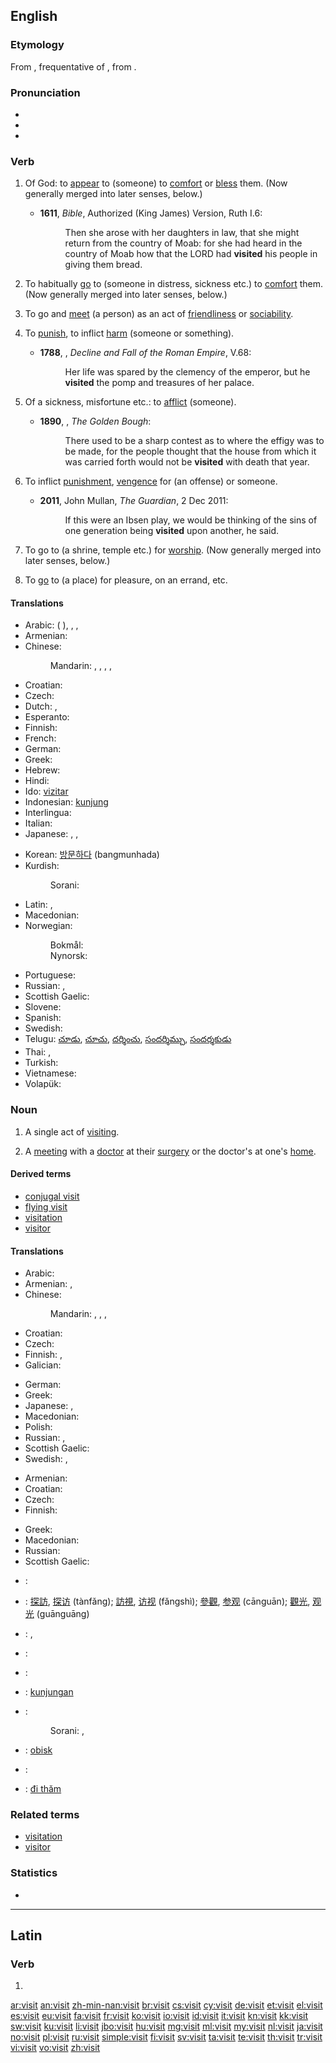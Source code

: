 {{also|visít}}
==English==

===Etymology===
From {{etyl|la|en}} {{term|visito|vīsitō|lang=la}}, frequentative of {{term|viso|vīsō|behold, survey|lang=la}}, from {{term|video|videō|see|lang=la}}.

===Pronunciation===
* {{IPA|/ˈvɪzɪt/}}
* {{audio|en-us-visit.ogg|Audio (US)}}
* {{rhymes|ɪzɪt}}

===Verb===
{{en-verb}}

# {{transitive}} Of God: to [[appear]] to (someone) to [[comfort]] or [[bless]] them. (Now generally merged into later senses, below.) {{defdate|from 13th c.}}
#* '''1611''', ''Bible'', Authorized (King James) Version, Ruth I.6:
#*: Then she arose with her daughters in law, that she might return from the country of Moab: for she had heard in the country of Moab how that the LORD had '''visited''' his people in giving them bread.
# {{transitive}} To habitually [[go]] to (someone in distress, sickness etc.) to [[comfort]] them. (Now generally merged into later senses, below.) {{defdate|from 13th c.}}
# {{transitive}} To go and [[meet]] (a person) as an act of [[friendliness]] or [[sociability]]. {{defdate|from 14th c.}}
# {{context|transitive|now|_|rare}} To [[punish]], to inflict [[harm]] {{term|upon}} (someone or something). {{defdate|from 14th c.}}
#* '''1788''', {{w|Edward Gibbon}}, ''Decline and Fall of the Roman Empire'', V.68:
#*: Her life was spared by the clemency of the emperor, but he '''visited''' the pomp and treasures of her palace.
# {{transitive}} Of a sickness, misfortune etc.: to [[afflict]] (someone). {{defdate|from 14th c.}}
#* '''1890''', {{w|James George Frazer}}, ''The Golden Bough'':
#*: There used to be a sharp contest as to where the effigy was to be made, for the people thought that the house from which it was carried forth would not be '''visited''' with death that year.
# {{context|transitive}} To inflict [[punishment]], [[vengence]] for (an offense) {{term|on}} or {{term|upon}} someone. {{defdate|from 14th c.}}
#* '''2011''', John Mullan, ''The Guardian'', 2 Dec 2011:
#*: If this were an Ibsen play, we would be thinking of the sins of one generation being '''visited''' upon another, he said.
# {{transitive}} To go to (a shrine, temple etc.) for [[worship]]. (Now generally merged into later senses, below.) {{defdate|from 14th c.}}
# {{transitive}} To [[go]] to (a place) for pleasure, on an errand, etc. {{defdate|from 15th c.}}

====Translations====
{{trans-top|to go and meet (someone)}}
* Arabic: {{t-|ar|زار|tr=zaara}} ({{qualifier|present tense}} {{t-|ar|يزور|tr=yazūru}}),  {{t-|ar|اعتمر|tr=i`tamara}},  {{t-|ar|وفد|tr=wafada}},  {{t-|ar|التم|alt=الْتم|tr=iltamma}}
* Armenian: {{t+|hy|այցելել|tr=ayc'elel}}
* Chinese:
*: Mandarin: {{t-|cmn|訪問|sc=Hani}},  {{t-|cmn|访问|tr=fǎngwèn|sc=Hani}},  {{t|cmn|看望|tr=kànwàng|sc=Hani}},  {{t-|cmn|參觀|sc=Hani}},  {{t-|cmn|参观|tr=cānguān|sc=Hani}}
* Croatian: {{t-|hr|posjetiti|alt=pòsjetiti}}
* Czech: {{t-|cs|navštívit}}
* Dutch: {{t+|nl|bezoeken}}, {{t+|nl|opzoeken}}
* Esperanto: {{t-|eo|viziti|xs=Esperanto}}
* Finnish: {{t+|fi|käydä}}
* French: {{t+|fr|visiter}}
* German: {{t+|de|besuchen}}
* Greek: {{t+|el|επισκέπτομαι|tr=episképtome}}
* Hebrew: {{t-|he|ביקר|tr=bikér}}
* Hindi: {{t-|hi|पधारना|xs=Hindi}}
* Ido: [[vizitar]]
* Indonesian: [[kunjung]]
* Interlingua: {{t-|ia|visitar}}
* Italian: {{t+|it|visitare}}
* Japanese: {{t+|ja|訪れる|tr=おとずれる, otozureru}},  {{t-|ja|訪ねる|tr=たずねる, tazuneru}},  {{t+|ja|訪問|alt=訪問する|tr=ほうもんする, hōmon-surú}}
{{trans-mid}}
* Korean: [[방문하다]] (bangmunhada)
* Kurdish:
*: Sorani: {{t|ku|میوانی|tr=meewAni|sc=ku-Arab}}
* Latin: {{t-|la|viso}}, {{t-|la|visito}}
* Macedonian: {{t-|mk|посетува|tr=posétuva}}
* Norwegian:
*: Bokmål: {{t+|no|besøke}}
*: Nynorsk: {{t-|nn|gjeste|xs=Norwegian Nynorsk}}
* Portuguese: {{t+|pt|visitar}}
* Russian: {{t+|ru|посещать|tr=poseščát’}} {{impf}},  {{t+|ru|посетить|tr=posetít’}} {{pf.}}
* Scottish Gaelic: {{t-|gd|tadhail|xs=Scottish Gaelic}}
* Slovene: {{t+|sl|obiskati}}
* Spanish: {{t+|es|visitar}}
* Swedish: {{t+|sv|besöka}}
* Telugu: [[చూడు]], [[చూచు]], [[దర్శించు]], [[సందర్శిమ్చు]], [[సందర్శకుడు]]
* Thai: {{t+|th|หา}}, {{t-|th|เยี่ยม}}
* Turkish: {{t+|tr|ziyaret etmek}}
* Vietnamese: {{t+|vi|thăm}}
* Volapük: {{t+|vo|visitön}}
{{trans-bottom}}

{{trans-see|to inflict|inflict}}

{{trans-see|to avenge|avenge}}

===Noun===
{{en-noun}}

# A single act of [[visit#Verb|visiting]].
# {{context|medicine|insurance}} A [[meeting]] with a [[doctor]] at their [[surgery]] or the doctor's at one's [[home]].

====Derived terms====
* [[conjugal visit]]
* [[flying visit]]
* [[visitation]]
* [[visitor]]

====Translations====
{{trans-top|single act of visiting}}
* Arabic: {{t-|ar|زيارة|f|tr=ziyaara}}
* Armenian: {{t-|hy|այց|tr=ayc'}}, {{t-|hy|այցելություն|tr=ayc'elut'yun}}
* Chinese:
*: Mandarin: {{t-|cmn|訪問|sc=Hani}},  {{t-|cmn|访问|tr=fǎngwèn|sc=Hani}},  {{t|cmn|往訪|sc=Hani}},  {{t|cmn|往访|tr=wǎngfǎng|sc=Hani}}
* Croatian: {{t-|hr|posjet|m|alt=pȍsjet}}
* Czech: {{t-|cs|návštěva|f}}
* Finnish: {{t+|fi|käynti}}, {{t+|fi|vierailu}}
* Galician: {{t-|gl|viaxe|f|xs=Galician}}
{{trans-mid}}
* German: {{t+|de|Besuch|m}}
* Greek: {{t+|el|επίσκεψη|f|tr=epískepsi}}
* Japanese: {{t+|ja|訪問|tr=hōmon}},  {{t-|ja|往訪|tr=ōhō}}
* Macedonian: {{t-|mk|посета|f|tr=póseta}}
* Polish: {{t+|pl|wizyta|f}}
* Russian: {{t+|ru|визит|m|tr=vizít}},  {{t+|ru|посещение|n|tr=poseščénije}}
* Scottish Gaelic: {{t-|gd|tadhal|m|xs=Scottish Gaelic}}
* Swedish: {{t+|sv|besök|n}}, {{t+|sv|visit|c}}
{{trans-bottom}}

{{trans-top|meeting with a doctor}}
* Armenian: {{t-|hy|այց|tr=ayc'}}
* Croatian: {{t-|hr|posjet|m|alt=pȍsjet}}
* Czech: {{t-|cs|návštěva|f}}
* Finnish: {{t+|fi|käynti}}
{{trans-mid}}
* Greek: {{t+|el|επίσκεψη|f|tr=epískepsi}}
* Macedonian: {{t-|mk|посета|f|tr=póseta}}
* Russian: {{t+|ru|визит|m|tr=vizít}}
* Scottish Gaelic: {{t-|gd|tadhal|m|xs=Scottish Gaelic}}
{{trans-bottom}}

{{checktrans-top}}
* {{ttbc|az}}: {{t+|az|görüş|xs=Azeri}}
* {{ttbc|zh}}: [[探訪]], [[探访]] (tànfǎng); [[訪視]], [[访视]] (fǎngshì); [[參觀]], [[参观]] (cānguān); [[觀光]], [[观光]] (guānguāng)
* {{ttbc|nl}}: {{t+|nl|bezoek|n}}, {{t+|nl|visite|f}}
* {{ttbc|fr}}: {{t+|fr|visite|f}}
* {{ttbc|he}}: {{t-|he|סיור|tr=si'ûr}}
{{trans-mid}}
* {{ttbc|id}}: [[kunjung|kunjungan]]
* {{ttbc|ku}}:
*: Sorani: {{t|ku|میوانداری|tr=meewAndAree|sc=ku-Arab}}, {{t|ku|سه‌ردان|tr=sardAn|sc=ku-Arab}}
* {{ttbc|sl}}: [[obisk]] {{m}}
* {{ttbc|es}}: {{t+|es|visita|f}}
* {{ttbc|vi}}: [[đi thăm]]
{{trans-bottom}}

===Related terms===
* [[visitation]]
* [[visitor]]

===Statistics===
* {{rank|immediately|trees|filled|637|visit|follow|chance|happened}}

----

==Latin==

===Verb===
{{la-verb-form|vīsit}}

# {{conjugation of|viso|vīsō|3|s|pres|act|ind|lang=la}}

[[ar:visit]]
[[an:visit]]
[[zh-min-nan:visit]]
[[br:visit]]
[[cs:visit]]
[[cy:visit]]
[[de:visit]]
[[et:visit]]
[[el:visit]]
[[es:visit]]
[[eu:visit]]
[[fa:visit]]
[[fr:visit]]
[[ko:visit]]
[[io:visit]]
[[id:visit]]
[[it:visit]]
[[kn:visit]]
[[kk:visit]]
[[sw:visit]]
[[ku:visit]]
[[li:visit]]
[[jbo:visit]]
[[hu:visit]]
[[mg:visit]]
[[ml:visit]]
[[my:visit]]
[[nl:visit]]
[[ja:visit]]
[[no:visit]]
[[pl:visit]]
[[ru:visit]]
[[simple:visit]]
[[fi:visit]]
[[sv:visit]]
[[ta:visit]]
[[te:visit]]
[[th:visit]]
[[tr:visit]]
[[vi:visit]]
[[vo:visit]]
[[zh:visit]]